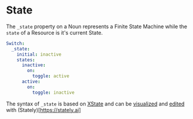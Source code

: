 # State

The `_state` property on a Noun represents a Finite State Machine while the `state` of a Resource is it's current State.

```yaml
Switch:
  _state:
    initial: inactive
    states:
      inactive:
        on:
          toggle: active
      active:
        on:
          toggle: inactive
```

The syntax of `_state` is based on [XState](https://xstate.js.org) and can be [visualized](https://stately.ai/viz) and 
[edited](https://stately.ai/registry/new) with (Stately)[https://stately.ai]
